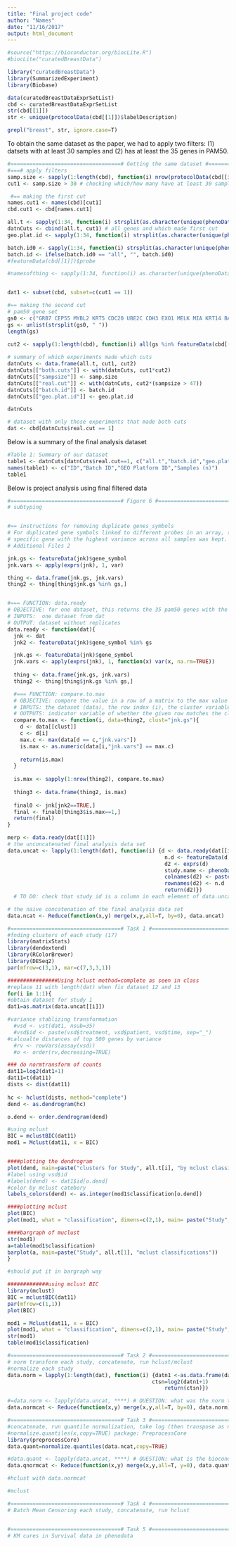 ```yaml
---
title: "Final project code"
author: "Names"
date: "11/16/2017"
output: html_document
---
```


```r
#source("https://bioconductor.org/biocLite.R")
#biocLite("curatedBreastData")

library("curatedBreastData")
library(SummarizedExperiment)
library(Biobase)

data(curatedBreastDataExprSetList)
cbd <- curatedBreastDataExprSetList
str(cbd[[1]])
str <- unique(protocolData(cbd[[1]])$labelDescription)

grepl("breast", str, ignore.case=T)
```

To obtain the same dataset as the paper, we had to apply two filters: (1) datsets with at least 30 samples and (2) has at least the 35 genes in PAM50. 
```r

#===================================# Getting the same dataset #=====================================#
#===# apply filters
samp.size <- sapply(1:length(cbd), function(i) nrow(protocolData(cbd[[i]])))
cut1 <- samp.size > 30 # checking which/how many have at least 30 samples

 #== making the first cut
names.cut1 <- names(cbd)[cut1]
cbd.cut1 <- cbd[names.cut1]

all.t <- sapply(1:34, function(i) strsplit(as.character(unique(phenoData(cbd[[i]])$datasetName)), "_")[[1]][2])
datnCuts <- cbind(all.t, cut1) # all genes and which made first cut
geo.plat.id <- sapply(1:34, function(i) strsplit(as.character(unique(phenoData(cbd[[i]])$datasetName)), "_")[[1]][3])

batch.id0 <- sapply(1:34, function(i) strsplit(as.character(unique(phenoData(cbd[[i]])$datasetName)), "_")[[1]][4])
batch.id <- ifelse(batch.id0 == "all", "", batch.id0)
#featureData(cbd[[1]])$probe

#namesofthing <- sapply(1:34, function(i) as.character(unique(phenoData(cbd[[i]])$datasetName)))


dat1 <- subset(cbd, subset=c(cut1 == 1))

#== making the second cut 
# pam50 gene set
gs0 <- c("GRB7 CEP55 MYBL2 KRT5 CDC20 UBE2C CDH3 EXO1 MELK MIA KRT14 BAG1 BIRC5 BLVRA CCNB1 CCNE1 CDC6 CENPF EGFR ERBB2 ESR1 FOXA1 FOXC1 KIF2C KRT17 MAPT MDM2 MKI67 MMP11 MYC PGR RRM2 SFRP1 SLC39A6 TYMS")
gs <- unlist(strsplit(gs0, " "))
length(gs)

cut2 <- sapply(1:length(cbd), function(i) all(gs %in% featureData(cbd[[i]])$gene_symbol))
  
# summary of which experiments made which cuts
datnCuts <- data.frame(all.t, cut1, cut2)
datnCuts[["both.cuts"]] <- with(datnCuts, cut1*cut2)
datnCuts[["sampsize"]] <- samp.size
datnCuts[["real.cut"]] <- with(datnCuts, cut2*(sampsize > 47))
datnCuts[["batch.id"]] <- batch.id
datnCuts[["geo.plat.id"]] <- geo.plat.id

datnCuts

# dataset with only those experiments that made both cuts
dat <- cbd[datnCuts$real.cut == 1]
```

Below is a summary of the final analysis dataset 
```r
#Table 1: Summary of our dataset 
table1 <- datnCuts[datnCuts$real.cut==1, c("all.t","batch.id","geo.plat.id","sampsize")]
names(table1) <- c("ID","Batch ID","GEO Platform ID","Samples (n)")
table1
```

Below is project analysis using final filtered data 
```r
#===================================# Figure 6 #=====================================#
# subtyping


#== instructions for removing duplicate genes_symbols
# For duplicated gene symbols linked to different probes in an array, the probe linked to that
# specific gene with the highest variance across all samples was kept.
# Additional Files 2

jnk.gs <- featureData(jnk)$gene_symbol
jnk.vars <- apply(exprs(jnk), 1, var)

thing <- data.frame(jnk.gs, jnk.vars)
thing2 <- thing[thing$jnk.gs %in% gs,]


#=== FUNCTION: data.ready
# OBJECTIVE: for one dataset, this returns the 35 pam50 genes with the largest variance
# INPUTS:  one dataset from dat
# OUTPUT: dataset without replicates
data.ready <- function(dat){
  jnk <- dat
  jnk2 <- featureData(jnk)$gene_symbol %in% gs

  jnk.gs <- featureData(jnk)$gene_symbol
  jnk.vars <- apply(exprs(jnk), 1, function(x) var(x, na.rm=TRUE))
  
  thing <- data.frame(jnk.gs, jnk.vars)
  thing2 <- thing[thing$jnk.gs %in% gs,]

  #=== FUNCTION: compare.to.max
  # OBJECTIVE: compare the value in a row of a matrix to the max value in the cluster
  # INPUTS: the dataset (data), the row index (i), the cluster variable (clust)
  # OUTPUTS: indicator variable of whether the given row matches the cluster max
  compare.to.max <- function(i, data=thing2, clust="jnk.gs"){
    d <- data[[clust]]
    c <- d[i]
    max.c <- max(data[d == c,"jnk.vars"])
    is.max <- as.numeric(data[i,"jnk.vars"] == max.c)
    
    return(is.max)
  }
  
  is.max <- sapply(1:nrow(thing2), compare.to.max)
  
  thing3 <- data.frame(thing2, is.max)
  
  final0 <- jnk[jnk2==TRUE,]
  final <- final0[thing3$is.max==1,]
  return(final)
}

merp <- data.ready(dat[[1]])
# the unconcatenated final analysis data set
data.uncat <- lapply(1:length(dat), function(i) {d <- data.ready(dat[[i]])
                                                  n.d <- featureData(d)$gene_symbol
                                                  d2 <- exprs(d)
                                                  study.name <- phenoData(d)$datasetName
                                                  colnames(d2) <- paste(i, "_", colnames(d2), sep="")
                                                  rownames(d2) <- n.d
                                                  return(d2)})
  # TO DO: check that study id is a column in each element of data.uncat

# the naive concatenation of the final analysis data set
data.ncat <- Reduce(function(x,y) merge(x,y,all=T, by=0), data.uncat)
```

```r
#===================================# Task 1 #=====================================#
#fnding clusters of each study (17)
library(matrixStats)
library(dendextend)
library(RColorBrewer)
library(DESeq2)
par(mfrow=c(3,1), mar=c(7,3,3,1))

################Using hclust method=complete as seen in class 
#replace 11 with length(dat) when fix dataset 12 and 13 
for(i in 1:1){
#obtain dataset for study 1
dat1=as.matrix(data.uncat[[i]])

#variance stablizing transformation
  #vsd <- vst(dat1, nsub=35)
  #vsd$id <- paste(vsd$treatment, vsd$patient, vsd$time, sep="_")
#calcualte distances of top 500 genes by variance 
  #rv <- rowVars(assay(vsd))
  #o <- order(rv,decreasing=TRUE)

### do normtransform of counts
dat11=log2(dat1+1)
dat11=t(dat11)
dists <- dist(dat11)
    
hc <- hclust(dists, method="complete")
dend <- as.dendrogram(hc)

o.dend <- order.dendrogram(dend)

#using mclust 
BIC = mclustBIC(dat11)
mod1 = Mclust(dat11, x = BIC)


####plotting the dendrogram
plot(dend, main=paste("clusters for Study", all.t[i], "by mclust classification")) #all.t contains study labels
#label using vsd$id
#labels(dend) <- dat1$id[o.dend]
#color by mclust catebory
labels_colors(dend) <- as.integer(mod1$classification[o.dend])

####plotting mclust 
plot(BIC)
plot(mod1, what = "classification", dimens=c(2,1), main= paste("Study", all.t[1]))

####bargraph of muclust 
str(mod1)
a=table(mod1$classification)
barplot(a, main=paste("Study", all.t[1], "mclust classifications"))
}

#should put it in bargraph way

#############using mclust BIC 
library(mclust)
BIC = mclustBIC(dat11)
par(mfrow=c(1,1))
plot(BIC)

mod1 = Mclust(dat11, x = BIC)
plot(mod1, what = "classification", dimens=c(2,1), main= paste("Study", all.t[1]))
str(mod1)
table(mod1$classification)
```


```r
#===================================# Task 2 #=====================================#
# norm transform each study, concatenate, run hclust/mclust
#normalize each study
data.norm = lapply(1:length(dat), function(i) {datn1 <-as.data.frame(data.uncat[[i]])
                                              ctsn=log2(datn1+1)
                                                  return(ctsn)})

#=data.norm <- lapply(data.uncat, ****) # QUESTION: what was the norm transform function --normTransform(object, f = log2, pc = 1)
data.normcat <- Reduce(function(x,y) merge(x,y,all=T, by=0), data.norm)

#===================================# Task 3 #=====================================#
#concatenate, run quantile normalization, take log (then transpose as needed), then run hclust /mclust
#normalize.quantiles(x,copy=TRUE) package: PreprocessCore
library(preprocessCore)
data.quant=normalize.quantiles(data.ncat,copy=TRUE)

#data.quant <- lapply(data.uncat, ****) # QUESTION: what is the bioconductor package for quantile norm?
data.qnormcat <- Reduce(function(x,y) merge(x,y,all=T, y=0), data.quant)

#hclust with data.normcat

#mclust

#===================================# Task 4 #=====================================#
# Batch Mean Censoring each study, concatenate, run hclust


#===================================# Task 5 #=====================================#
# KM cures in Survival data in phenodata

```

 
